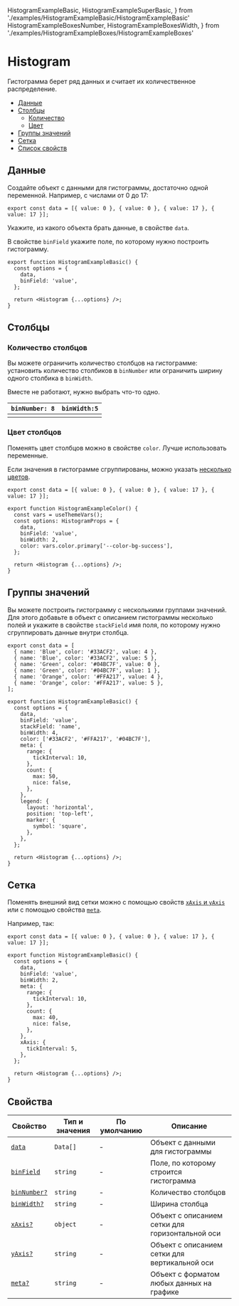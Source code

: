   HistogramExampleBasic,
  HistogramExampleSuperBasic,
} from './examples/HistogramExampleBasic/HistogramExampleBasic'
  HistogramExampleBoxesNumber,
  HistogramExampleBoxesWidth,
} from './examples/HistogramExampleBoxes/HistogramExampleBoxes'

# Histogram
<RemadeInfo
  commponentName="Histogram"
  apiUrl="https://g2plot.antv.vision/en/docs/api/plots/histogram"
/>

Гистограмма берет ряд данных и считает их количественное распределение.

- [Данные](#данные)
- [Столбцы](#столбцы)
  - [Количество](#количество-столбцов)
  - [Цвет](#цвет-столбцов)
- [Группы значений](#группы-значений)
- [Сетка](#сетка)
- [Список свойств](#свойства)

## Данные

Создайте объект с данными для гистограммы, достаточно одной переменной. Например, с числами от 0 до 17:

```tsx
export const data = [{ value: 0 }, { value: 0 }, { value: 17 }, { value: 17 }];
```

Укажите, из какого объекта брать данные, в свойстве `data`.

В свойстве `binField` укажите поле, по которому нужно построить гистограмму.

```tsx
export function HistogramExampleBasic() {
  const options = {
    data,
    binField: 'value',
  };

  return <Histogram {...options} />;
}
```

<HistogramExampleSuperBasic />

## Столбцы

### Количество столбцов

Вы можете ограничить количество столбцов на гистограмме: установить количество столбиков в `binNumber` или ограничить ширину одного столбика в `binWidth`.

Вместе не работают, нужно выбрать что-то одно.

| `binNumber: 8`                  | `binWidth:5`                   |
| ------------------------------- | ------------------------------ |
| <HistogramExampleBoxesNumber /> | <HistogramExampleBoxesWidth /> |

### Цвет столбцов

Поменять цвет столбцов можно в свойстве `color`. Лучше использовать переменные.

Если значения в гистограмме сгруппированы, можно указать [несколько цветов](#группы-значений).

```tsx
export const data = [{ value: 0 }, { value: 0 }, { value: 17 }, { value: 17 }];

export function HistogramExampleColor() {
  const vars = useThemeVars();
  const options: HistogramProps = {
    data,
    binField: 'value',
    binWidth: 2,
    color: vars.color.primary['--color-bg-success'],
  };

  return <Histogram {...options} />;
}
```

<HistogramExampleColor />

## Группы значений

Вы можете построить гистограмму с несколькими группами значений. Для этого добавьте в объект с описанием гистограммы несколько полей и укажите в свойстве `stackField` имя поля, по которому нужно сгруппировать данные внутри столбца.

```tsx
export const data = [
  { name: 'Blue', color: '#33ACF2', value: 4 },
  { name: 'Blue', color: '#33ACF2', value: 5 },
  { name: 'Green', color: '#04BC7F', value: 0 },
  { name: 'Green', color: '#04BC7F', value: 1 },
  { name: 'Orange', color: '#FFA217', value: 4 },
  { name: 'Orange', color: '#FFA217', value: 5 },
];

export function HistogramExampleBasic() {
  const options = {
    data,
    binField: 'value',
    stackField: 'name',
    binWidth: 4,
    color: ['#33ACF2', '#FFA217', '#04BC7F'],
    meta: {
      range: {
        tickInterval: 10,
      },
      count: {
        max: 50,
        nice: false,
      },
    },
    legend: {
      layout: 'horizontal',
      position: 'top-left',
      marker: {
        symbol: 'square',
      },
    },
  };

  return <Histogram {...options} />;
}
```

<HistogramExampleStacked />

## Сетка

Поменять внешний вид сетки можно с помощью свойств [`xAxis` и `yAxis`](https://g2plot.antv.vision/en/docs/api/plots/histogram#axis) или с помощью свойства [`meta`](https://g2plot.antv.vision/en/docs/api/plots/histogram#meta).

Например, так:

```tsx
export const data = [{ value: 0 }, { value: 0 }, { value: 17 }, { value: 17 }];

export function HistogramExampleBasic() {
  const options = {
    data,
    binField: 'value',
    binWidth: 2,
    meta: {
      range: {
        tickInterval: 10,
      },
      count: {
        max: 40,
        nice: false,
      },
    },
    xAxis: {
      tickInterval: 5,
    },
  };

  return <Histogram {...options} />;
}
```

<HistogramExampleBasic />

## Свойства

<RemadeTableInfo apiUrl="https://g2plot.antv.vision/en/docs/api/plots/histogram" />

| Свойство                 | Тип и значения | По умолчанию | Описание                                        |
| ------------------------ | -------------- | ------------ | ----------------------------------------------- |
| [`data`](#данные)        | `Data[]`       | -            | Объект с данными для гистограммы                |
| [`binField`](#данные)    | `string`       | -            | Поле, по которому строится гистограмма          |
| [`binNumber?`](#столбцы) | `string`       | -            | Количество столбцов                             |
| [`binWidth?`](#столбцы)  | `string`       | -            | Ширина столбца                                  |
| [`xAxis?`](#сетка)       | `object`       | -            | Объект с описанием сетки для горизонтальной оси |
| [`yAxis?`](#сетка)       | `string`       | -            | Объект с описанием сетки для вертикальной оси   |
| [`meta?`](#сетка)        | `string`       | -            | Объект с форматом любых данных на графике       |
